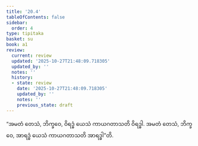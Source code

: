 ```yaml
---
title: '20.4'
tableOfContents: false
sidebar:
  order: 4
type: tipitaka
basket: su
book: a1
review:
  current: review
  updated: '2025-10-27T21:48:09.718305'
  updated_by: ''
  notes: ''
  history:
  - state: review
    date: '2025-10-27T21:48:09.718305'
    updated_by: ''
    notes: ''
    previous_state: draft
---
```



<ReviewStatus review={frontmatter.review} showDetails={true} />

<HypothesisAnnotation frontmatter={frontmatter} />

<DynamicBreadcrumb />

<Division number="603" book="a1" e="ch" v="15" p="47">

<Paragraph number="472" book="a1">
“အမတံ တေသံ, ဘိက္ခဝေ, ဝိရဒ္ဓံ ယေသံ ကာယဂတာသတိ ဝိရဒ္ဓါ. အမတံ တေသံ, ဘိက္ခဝေ, အာရဒ္ဓံ ယေသံ ကာယဂတာသတိ အာရဒ္ဓါ”တိ.
</Paragraph>
</Division>